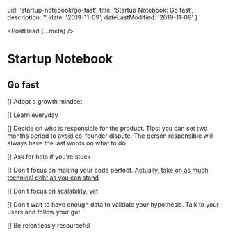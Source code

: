   uid: 'startup-notebook/go-fast',
  title: 'Startup Notebook: Go fast',
  description: '',
  date: '2019-11-09',
  dateLastModified: '2019-11-09'
}

<PostHead {...meta} />

# Startup Notebook

## Go fast

[] Adopt a growth mindset

[] Learn everyday

[] Decide on who is responsible for the product. Tips: you can set two months period to avoid co-founder dispute. The person responsible will always have the last words on what to do

[] Ask for help if you're stuck

[] Don't focus on making your code perfect. [Actually, take on as much technical debt as you can stand](https://twitter.com/paulg/status/1082268906201456640)

[] Don't focus on scalability, yet

[] Don't wait to have enough data to validate your hypothesis. Talk to your users and follow your gut

[] Be relentlessly resourceful
